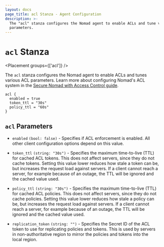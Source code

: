 ```yaml
---
layout: docs
page_title: acl Stanza - Agent Configuration
description: >-
  The "acl" stanza configures the Nomad agent to enable ACLs and tune various
  parameters.
---
```


# `acl` Stanza

<Placement groups={['acl']} />

The `acl` stanza configures the Nomad agent to enable ACLs and tunes various
ACL parameters. Learn more about configuring Nomad's ACL system in the [Secure
Nomad with Access Control guide][secure-guide].

```hcl
acl {
  enabled = true
  token_ttl = "30s"
  policy_ttl = "60s"
}
```

## `acl` Parameters

- `enabled` `(bool: false)` - Specifies if ACL enforcement is enabled. All other
  client configuration options depend on this value.

- `token_ttl` `(string: "30s")` - Specifies the maximum time-to-live (TTL) for
  cached ACL tokens. This does not affect servers, since they do not cache tokens.
  Setting this value lower reduces how stale a token can be, but increases
  the request load against servers. If a client cannot reach a server, for example
  because of an outage, the TTL will be ignored and the cached value used.

- `policy_ttl` `(string: "30s")` - Specifies the maximum time-to-live (TTL) for
  cached ACL policies. This does not affect servers, since they do not cache policies.
  Setting this value lower reduces how stale a policy can be, but increases
  the request load against servers. If a client cannot reach a server, for example
  because of an outage, the TTL will be ignored and the cached value used.

- `replication_token` `(string: "")` - Specifies the Secret ID of the ACL token
  to use for replicating policies and tokens. This is used by servers in non-authoritative
  region to mirror the policies and tokens into the local region.

[secure-guide]: https://learn.hashicorp.com/collections/nomad/access-control
